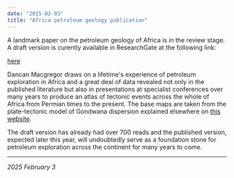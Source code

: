 ```yaml
---
date: "2025-02-03"
title: "Africa petroleum geology publication"
---
```


A landmark paper on the petroleum geology of Africa is in the review stage. A draft version is curently available in ResearchGate at the following link:

[here](https://www.researchgate.net/publication/382745358_A_Paleotectonic_Atlas_of_the_African_Plate_Permian_to_Recent_Draft)

Dancan Macgregor draws on a lifetime's experience of petroleum exploration in Africa and a great deal of data revealed not only in the published literature but also
in presentations at specialist conferences over many years to produce an atlas of tectonic events across the whole of Africa from Permian times to the present. The 
base maps are taken from the plate-tectonic model of Gondwana dispersion explained elsewhere on [this website](https://www.reeves.nl/gondwana).

The draft version has already had over 700 reads and the published version, expected later this year, will undoubtedly serve as a foundation stone for petroleum 
exploration across the continent for many years to come.

---
 
*2025 February 3*
